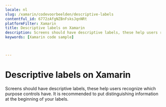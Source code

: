 ```yaml
---
locale: nl
slug: /xamarin/codevoorbeelden/descriptive-labels
contentful_id: 6772zAfgNZBnFsksJqnNRt
platformFilter: Xamarin
title: Descriptive labels on Xamarin
description: Screens should have descriptive labels, these help users recognize which purpose controls have.
keywords: [Xamarin code sample]


	
---
```


# Descriptive labels on Xamarin

Screens should have descriptive labels, these help users recognize which purpose controls have. It is recommended to put distinguishing information at the beginning of your labels.

<CodeSample id="screen-labels" locale="nl" platform="xamarin"/>